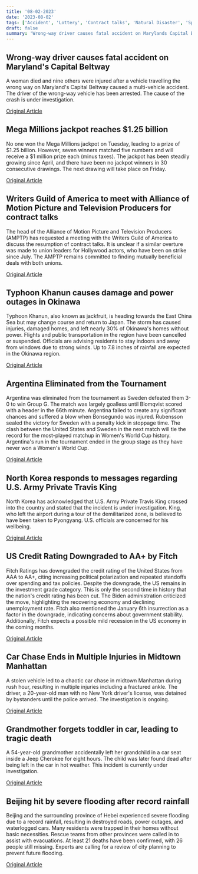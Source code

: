```yaml
---
title: '08-02-2023'
date: '2023-08-02'
tags: ['Accident', 'Lottery', 'Contract talks', 'Natural Disaster', 'Sports', 'North Korea, U.S. Army, Travis King', 'US Economy', 'Car Chase', 'Child Safety', 'Flooding']
draft: false
summary: 'Wrong-way driver causes fatal accident on Marylands Capital Beltway...'
---
```


## Wrong-way driver causes fatal accident on Maryland's Capital Beltway
A woman died and nine others were injured after a vehicle travelling the wrong way on Maryland's Capital Beltway caused a multi-vehicle accident. The driver of the wrong-way vehicle has been arrested. The cause of the crash is under investigation.

[Original Article](https://abcnews.go.com/US/1-dead-9-injured-after-wrong-vehicle-crash/story?id=101942782)

## Mega Millions jackpot reaches $1.25 billion
No one won the Mega Millions jackpot on Tuesday, leading to a prize of $1.25 billion. However, seven winners matched five numbers and will receive a $1 million prize each (minus taxes). The jackpot has been steadily growing since April, and there have been no jackpot winners in 30 consecutive drawings. The next drawing will take place on Friday.

[Original Article](https://abcnews.go.com/US/mega-millions-jackpot-soars-1-billion-ahead-tuesday/story?id=101900179)

## Writers Guild of America to meet with Alliance of Motion Picture and Television Producers for contract talks
The head of the Alliance of Motion Picture and Television Producers (AMPTP) has requested a meeting with the Writers Guild of America to discuss the resumption of contract talks. It is unclear if a similar overture was made to union leaders for Hollywood actors, who have been on strike since July. The AMPTP remains committed to finding mutually beneficial deals with both unions.

[Original Article](https://abcnews.go.com/Business/wireStory/striking-writers-studios-meet-week-discuss-restarting-negotiations-101938443)

## Typhoon Khanun causes damage and power outages in Okinawa
Typhoon Khanun, also known as jackfruit, is heading towards the East China Sea but may change course and return to Japan. The storm has caused injuries, damaged homes, and left nearly 30% of Okinawa's homes without power. Flights and public transportation in the region have been cancelled or suspended. Officials are advising residents to stay indoors and away from windows due to strong winds. Up to 7.8 inches of rainfall are expected in the Okinawa region.

[Original Article](https://abcnews.go.com/International/wireStory/powerful-typhoon-pounds-japans-okinawa-injures-20-people-101943195)

## Argentina Eliminated from the Tournament
Argentina was eliminated from the tournament as Sweden defeated them 3-0 to win Group G. The match was largely goalless until Blomqvist scored with a header in the 66th minute. Argentina failed to create any significant chances and suffered a blow when Bonsegundo was injured. Rubensson sealed the victory for Sweden with a penalty kick in stoppage time. The clash between the United States and Sweden in the next match will tie the record for the most-played matchup in Women's World Cup history. Argentina's run in the tournament ended in the group stage as they have never won a Women's World Cup.

[Original Article](https://abcnews.go.com/Sports/wireStory/sweden-wins-group-womens-world-cup-advance-showdown-101943445)

## North Korea responds to messages regarding U.S. Army Private Travis King
North Korea has acknowledged that U.S. Army Private Travis King crossed into the country and stated that the incident is under investigation. King, who left the airport during a tour of the demilitarized zone, is believed to have been taken to Pyongyang. U.S. officials are concerned for his wellbeing.

[Original Article](https://abcnews.go.com/Politics/north-korea-investigating-travis-king-1st-response-united/story?id=101909812)

## US Credit Rating Downgraded to AA+ by Fitch
Fitch Ratings has downgraded the credit rating of the United States from AAA to AA+, citing increasing political polarization and repeated standoffs over spending and tax policies. Despite the downgrade, the US remains in the investment grade category. This is only the second time in history that the nation's credit rating has been cut. The Biden administration criticized the move, highlighting the recovering economy and declining unemployment rate. Fitch also mentioned the January 6th insurrection as a factor in the downgrade, indicating concerns about government stability. Additionally, Fitch expects a possible mild recession in the US economy in the coming months.

[Original Article](https://abcnews.go.com/Business/wireStory/fitch-downgrades-us-credit-rating-citing-mounting-debt-101919526)

## Car Chase Ends in Multiple Injuries in Midtown Manhattan
A stolen vehicle led to a chaotic car chase in midtown Manhattan during rush hour, resulting in multiple injuries including a fractured ankle. The driver, a 20-year-old man with no New York driver's license, was detained by bystanders until the police arrived. The investigation is ongoing.

[Original Article](https://abcnews.go.com/US/wireStory/suv-plows-pedestrians-busy-new-york-city-sidewalk-101929616)

## Grandmother forgets toddler in car, leading to tragic death
A 54-year-old grandmother accidentally left her grandchild in a car seat inside a Jeep Cherokee for eight hours. The child was later found dead after being left in the car in hot weather. This incident is currently under investigation.

[Original Article](https://abcnews.go.com/US/wireStory/toddler-dies-after-grandmother-leaves-hot-car-8-101911249)

## Beijing hit by severe flooding after record rainfall
Beijing and the surrounding province of Hebei experienced severe flooding due to a record rainfall, resulting in destroyed roads, power outages, and waterlogged cars. Many residents were trapped in their homes without basic necessities. Rescue teams from other provinces were called in to assist with evacuations. At least 21 deaths have been confirmed, with 26 people still missing. Experts are calling for a review of city planning to prevent future flooding.

[Original Article](https://abcnews.go.com/International/wireStory/29-inches-rain-saturday-wednesday-beijings-heaviest-rainfall-101938444)
